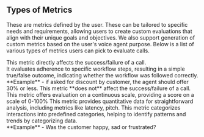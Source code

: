 ## Types of Metrics
These are metrics defined by the user. These can be tailored to specific needs and requirements, allowing users to create custom evaluations that align with their unique goals and objectives.
We also support generation of custom metrics based on the user's voice agent purpose. Below is a list of various types of metrics users can pick to evaluate calls.

<AccordionGroup>
  <Accordion title="Boolean" href="#boolean">
    This metric directly affects the success/failure of a call.<br />
    It evaluates adherence to specific workflow steps, resulting in a simple true/false outcome, indicating whether the workflow was followed correctly.<br />
    **Example** - if asked for discount by customer, the agent should offer 30% or less.
  </Accordion>
  <Accordion title="Rating" href="#rating">
    This metric **does not** affect the success/failure of a call. <br />
    This metric offers evaluation on a continuous scale, providing a score on a scale of 0-100%
  </Accordion>
  <Accordion title="Numeric" href="#numeric">
    This metric provides quantitative data for straightforward analysis, including metrics like latency, pitch.
  </Accordion>
  <Accordion title="Enum" href="#enum">
    This metric categorizes interactions into predefined categories, helping to identify patterns and trends by categorizing data.<br />
    **Example** - Was the customer happy, sad or frustrated?
  </Accordion>
</AccordionGroup>